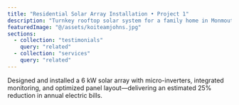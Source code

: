```yaml
---
title: "Residential Solar Array Installation • Project 1"
description: "Turnkey rooftop solar system for a family home in Monmouth County, NJ."
featuredImage: "@/assets/koiteamjohns.jpg"
sections:
  - collection: "testimonials"
    query: "related"
  - collection: "services"
    query: "related"
---
```

Designed and installed a 6 kW solar array with micro-inverters, integrated monitoring, and optimized panel layout—delivering an estimated 25% reduction in annual electric bills.
